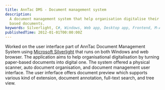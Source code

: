 ```yaml
---
title: AnnTac DMS - Document management system
description:
  A document management system that help organisation digitalise their paper
  based documents.
keywords: Silverlight, C#, Windows, Web app, Desktop app, Frontend, M-Active, AnnTac
publishedTime: 2012-01-01T00:00:00Z
---
```


Worked on the user interface part of AnnTac Document Management System using
[Microsoft Silverlight](https://www.microsoft.com/silverlight/) that runs on
both Windows and web browser. The application aims to help organisational
digitalisation by turning paper-based documents into digital one. The system
offered a physical scanner, auto document organisation, and document management
user interface. The user inferface offers document preview which supports
various kind of extension, document annotation, full-text search, and tree view.
